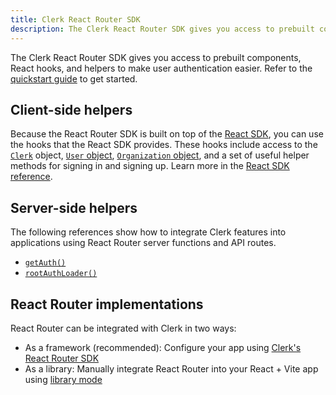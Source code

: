 ```yaml
---
title: Clerk React Router SDK
description: The Clerk React Router SDK gives you access to prebuilt components, React hooks, and helpers to make user authentication easier.
---
```


The Clerk React Router SDK gives you access to prebuilt components, React hooks, and helpers to make user authentication easier. Refer to the [quickstart guide](/docs/quickstarts/react-router) to get started.

## Client-side helpers

Because the React Router SDK is built on top of the [React SDK](/docs/references/react/overview), you can use the hooks that the React SDK provides. These hooks include access to the [`Clerk`](/docs/references/javascript/clerk/clerk) object, [`User` object](/docs/references/javascript/user), [`Organization` object](/docs/references/javascript/organization), and a set of useful helper methods for signing in and signing up. Learn more in the [React SDK reference](/docs/references/react/overview).

<Include src="_partials/hooks/hook-list" />

## Server-side helpers

The following references show how to integrate Clerk features into applications using React Router server functions and API routes.

- [`getAuth()`](/docs/references/react-router/get-auth)
- [`rootAuthLoader()`](/docs/references/react-router/root-auth-loader)

## React Router implementations

React Router can be integrated with Clerk in two ways:

- As a framework (recommended): Configure your app using [Clerk's React Router SDK](/docs/quickstarts/react-router)
- As a library: Manually integrate React Router into your React + Vite app using [library mode](/docs/references/react-router/library-mode)
